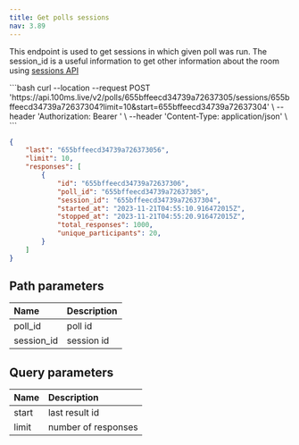 ```yaml
---
title: Get polls sessions
nav: 3.89
---
```


This endpoint is used to get sessions in which given poll was run. The session_id is a useful information to get other information about the room using [sessions API](server-side/v2/api-reference/Sessions/retrieve-a-session)

<GetRequest title="https://api.100ms.live/v2/polls/<poll_id>/sessions" />

<Request id="req-0">
```bash
curl --location --request POST 'https://api.100ms.live/v2/polls/655bffeecd34739a72637305/sessions/655bffeecd34739a72637304?limit=10&start=655bffeecd34739a72637304' \
--header 'Authorization: Bearer <management_token>' \
--header 'Content-Type: application/json' \
```
</Request>

<ResponseBox id="res-0" status="200 OK">

```json
{
    "last": "655bffeecd34739a726373056",
    "limit": 10,
    "responses": [
        {
            "id": "655bffeecd34739a72637306",
            "poll_id": "655bffeecd34739a72637305",
            "session_id": "655bffeecd34739a72637304",
            "started_at": "2023-11-21T04:55:10.916472015Z",
            "stopped_at": "2023-11-21T04:55:20.916472015Z",
            "total_responses": 1000,
            "unique_participants": 20,
        }
    ]
}
```

</ResponseBox>



## Path parameters

| Name               | Description                                                                                   |
| :----------------- | :------- |
| poll_id <br/>         | poll id       |
| session_id <br/> | session id |

## Query parameters

| Name               | Description                                                                                   |
| :-----------------  | :------- |
| start <br/>         | last result id      |
| limit <br/>        | number of responses   |
